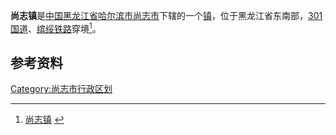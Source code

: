 {{中国乡级行政区
| 行政区全称 = 尚志镇
| 上级行政区 = [[黑龙江省|黑龙江省]][[哈尔滨市|哈尔滨市]][[尚志市|尚志市]]
| 行政区类别 = [[镇|镇]]
| LowerDivisions = 6个行政村
| 行政区划代码 = 230183100
| 总面积 = 
| 户籍人口 = 111414人
| 常住人口 = 
| 行政区划 = 
| 官方网站 =
| 邮政编码 =150000
| 毗邻行政区 =
}}

'''尚志镇'''是[[中国|中国]][[黑龙江省|黑龙江省]][[哈尔滨市|哈尔滨市]][[尚志市|尚志市]]下辖的一个[[镇|镇]]，位于黑龙江省东南部，[[301国道|301国道]]、[[缤绥铁路|缤绥铁路]]穿境<ref>[http://www.chinaquhua.cn/heilongjiang/ 尚志镇] {{webarchive|url=https://web.archive.org/web/20110822123644/http://www.chinaquhua.cn/heilongjiang/ |date=2011-08-22 }}</ref>。

==参考资料==
{{reflist}}

{{尚志市行政区划}}

[[Category:尚志市行政区划|Category:尚志市行政区划]]